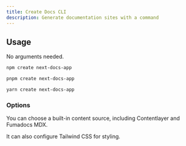```yaml
---
title: Create Docs CLI
description: Generate documentation sites with a command
---
```


## Usage

No arguments needed.

<InstallTabs>
<Tab value="npm">

```bash
npm create next-docs-app
```

</Tab>
<Tab value="pnpm">

```bash
pnpm create next-docs-app
```

</Tab>
<Tab value="yarn">

```bash
yarn create next-docs-app
```

</Tab>
</InstallTabs>

### Options

You can choose a built-in content source, including Contentlayer and Fumadocs MDX.

It can also configure Tailwind CSS for styling.
